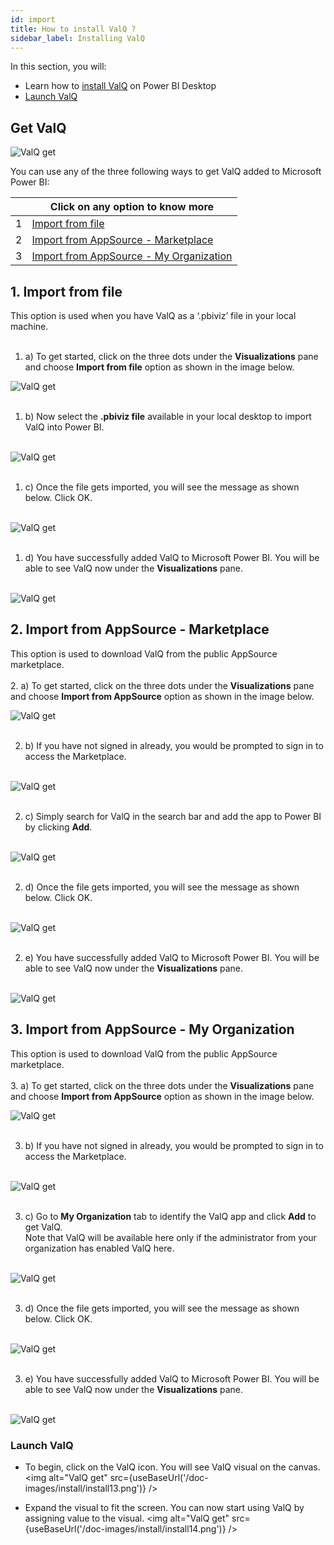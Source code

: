 ```yaml
---
id: import
title: How to install ValQ ?
sidebar_label: Installing ValQ
---
```


In this section, you will:
 - Learn how to [install ValQ](#get-valq) on Power BI Desktop
 - [Launch ValQ](#launch-valq)

## Get ValQ

<div style={{textAlign: 'center'}}>
<img alt="ValQ get" src={useBaseUrl('/doc-images/install/install1.png')} 
    width={430}
    height={395}/>
</div>


You can use any of the three following ways to get ValQ added to Microsoft Power BI:

|   	| Click on any option to know more  	|
|---	|---	|
| 1  	| [Import from file](#1-import-from-file)  	|
| 2  	| [Import from AppSource - Marketplace](#2-import-from-appsource---marketplace)  	|
| 3  	| [Import from AppSource - My Organization](#3-import-from-appsource---my-organization)  	|

## 1. Import from file

This option is used when you have ValQ as a ‘.pbiviz’ file in your local machine.  <br /> <br />
1. a) To get started, click on the three dots under the **Visualizations** pane and choose **Import from file** option
as shown in the image below.
<div style={{textAlign: 'center'}}>
<img alt="ValQ get" src={useBaseUrl('/doc-images/install/install2.png')}
    width={430}
    height={395}/>
</div> <br />

1. b) Now select the **.pbiviz file** available in your local desktop to import ValQ into Power BI. 
<br />

<div style={{textAlign: 'center'}}>
<img alt="ValQ get" src={useBaseUrl('/doc-images/install/install5.png')} />
</div> <br />

1. c) Once the file gets imported, you will see the message as shown below. Click OK.
<br />

<div style={{textAlign: 'center'}}>
<img alt="ValQ get" src={useBaseUrl('/doc-images/install/install6.png')} />
</div> <br />

1. d) You have successfully added ValQ to Microsoft Power BI. You will be able to see ValQ now under the **Visualizations** pane. 
<br />

<div style={{textAlign: 'center'}}>
<img alt="ValQ get" src={useBaseUrl('/doc-images/install/install7.png')} />
</div>

## 2. Import from AppSource - Marketplace
This option is used to download ValQ from the public AppSource marketplace.  <br /> <br />
2. a) To get started, click on the three dots under the **Visualizations** pane and choose **Import from AppSource** option
as shown in the image below.
<div style={{textAlign: 'center'}}>
<img alt="ValQ get" src={useBaseUrl('/doc-images/install/install3.png')}
    width={430}
    height={395}
/>
</div> <br />

2. b) If you have not signed in already, you would be prompted to sign in to access the Marketplace.
<br />

<div style={{textAlign: 'center'}}>
<img alt="ValQ get" src={useBaseUrl('/doc-images/install/install8.png')} />
</div> <br />

2. c) Simply search for ValQ in the search bar and add the app to Power BI by clicking **Add**.
<br />

<div style={{textAlign: 'center'}}>
<img alt="ValQ get" src={useBaseUrl('/doc-images/install/install9.png')} />
</div> <br />

2. d) Once the file gets imported, you will see the message as shown below. Click OK.
<br />

<div style={{textAlign: 'center'}}>
<img alt="ValQ get" src={useBaseUrl('/doc-images/install/install10.png')} />
</div> <br />

2. e) You have successfully added ValQ to Microsoft Power BI. You will be able to see ValQ now under the **Visualizations** pane. 
<br />

<div style={{textAlign: 'center'}}>
<img alt="ValQ get" src={useBaseUrl('/doc-images/install/install4.png')} />
</div>

## 3. Import from AppSource - My Organization 
This option is used to download ValQ from the public AppSource marketplace. <br /> <br />
3. a) To get started, click on the three dots under the **Visualizations** pane and choose **Import from AppSource** option as shown in the image below.
<div style={{textAlign: 'center'}}>
<img alt="ValQ get" src={useBaseUrl('/doc-images/install/install3.png')}
    width={430}
    height={395}
/>
</div> <br />

3. b) If you have not signed in already, you would be prompted to sign in to access the Marketplace.
<br />

<div style={{textAlign: 'center'}}>
<img alt="ValQ get" src={useBaseUrl('/doc-images/install/install8.png')} />
</div> <br />

3. c) Go to **My Organization** tab to identify the ValQ app and click **Add** to get ValQ. <br /> Note that ValQ will be available here only if the administrator from your organization has enabled ValQ here.
<br />

<div style={{textAlign: 'center'}}>
<img alt="ValQ get" src={useBaseUrl('/doc-images/install/install12.png')} />
</div> <br />

3. d) Once the file gets imported, you will see the message as shown below. Click OK.
<br />

<div style={{textAlign: 'center'}}>
<img alt="ValQ get" src={useBaseUrl('/doc-images/install/install10.png')} />
</div><br />

3. e) You have successfully added ValQ to Microsoft Power BI. You will be able to see ValQ now under the **Visualizations** pane. 
<br />

<div style={{textAlign: 'center'}}>
<img alt="ValQ get" src={useBaseUrl('/doc-images/install/install11.png')} />
</div> 

### Launch ValQ

- To begin, click on the ValQ icon. You will see ValQ visual on the canvas.
  <img alt="ValQ get" src={useBaseUrl('/doc-images/install/install13.png')} />

- Expand the visual to fit the screen. You can now start using ValQ by assigning value to the visual.
  <img alt="ValQ get" src={useBaseUrl('/doc-images/install/install14.png')} />